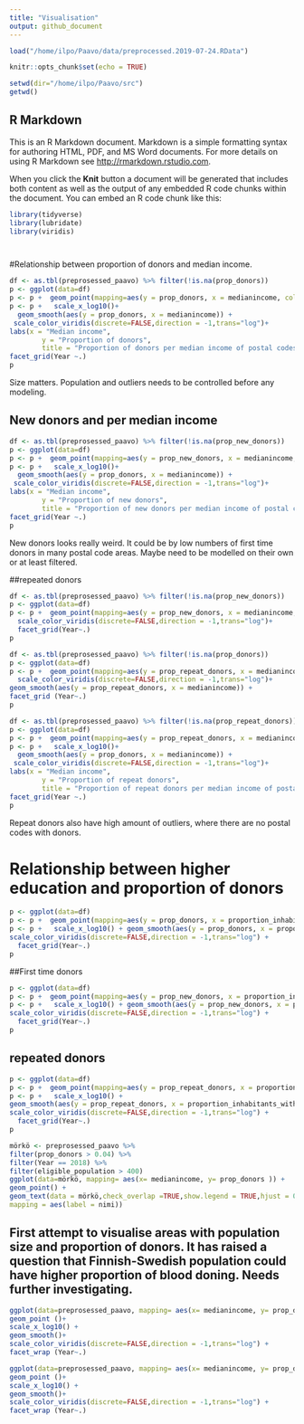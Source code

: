 ```yaml
---
title: "Visualisation"
output: github_document
---
```


```r
load("/home/ilpo/Paavo/data/preprocessed.2019-07-24.RData")

```


```r
knitr::opts_chunk$set(echo = TRUE)

```
```r
setwd(dir="/home/ilpo/Paavo/src")
getwd()

```


## R Markdown

This is an R Markdown document. Markdown is a simple formatting syntax for authoring HTML, PDF, and MS Word documents. For more details on using R Markdown see <http://rmarkdown.rstudio.com>.

When you click the **Knit** button a document will be generated that includes both content as well as the output of any embedded R code chunks within the document. You can embed an R code chunk like this:

```r

library(tidyverse)
library(lubridate)
library(viridis)




```

#Relationship between proportion of donors and median income. 

```r
df <- as.tbl(preprosessed_paavo) %>% filter(!is.na(prop_donors))
p <- ggplot(data=df)
p <- p +  geom_point(mapping=aes(y = prop_donors, x = medianincome, colour=eligible_population))
p <- p +   scale_x_log10()+
  geom_smooth(aes(y = prop_donors, x = medianincome)) +
 scale_color_viridis(discrete=FALSE,direction = -1,trans="log")+
labs(x = "Median income",
        y = "Proportion of donors",
        title = "Proportion of donors per median income of postal codes per year")+
facet_grid(Year ~.)
p
```
Size matters. Population and outliers needs to be controlled before any modeling. 



## New donors and per median income
```r
df <- as.tbl(preprosessed_paavo) %>% filter(!is.na(prop_new_donors))
p <- ggplot(data=df)
p <- p +  geom_point(mapping=aes(y = prop_new_donors, x = medianincome, colour=eligible_population))
p <- p +   scale_x_log10()+
  geom_smooth(aes(y = prop_donors, x = medianincome)) +
 scale_color_viridis(discrete=FALSE,direction = -1,trans="log")+
labs(x = "Median income",
        y = "Proportion of new donors",
        title = "Proportion of new donors per median income of postal codes per year")+
facet_grid(Year ~.)
p
```
New donors looks really weird. It could be by low numbers of first time donors in many postal code areas.  Maybe need to be modelled on their own or at least filtered. 

##repeated donors 

```r
df <- as.tbl(preprosessed_paavo) %>% filter(!is.na(prop_new_donors))
p <- ggplot(data=df)
p <- p +  geom_point(mapping=aes(y = prop_new_donors, x = medianincome, colour=eligible_population))+
  scale_color_viridis(discrete=FALSE,direction = -1,trans="log")+
  facet_grid(Year~.)
p
```


```r
df <- as.tbl(preprosessed_paavo) %>% filter(!is.na(prop_donors))
p <- ggplot(data=df)
p <- p +  geom_point(mapping=aes(y = prop_repeat_donors, x = medianincome, colour=eligible_population))+
  scale_color_viridis(discrete=FALSE,direction = -1,trans="log")+
geom_smooth(aes(y = prop_repeat_donors, x = medianincome)) + 
facet_grid (Year~.)
p
```


```r
df <- as.tbl(preprosessed_paavo) %>% filter(!is.na(prop_repeat_donors))
p <- ggplot(data=df)
p <- p +  geom_point(mapping=aes(y = prop_repeat_donors, x = medianincome, colour=eligible_population))
p <- p +   scale_x_log10()+
  geom_smooth(aes(y = prop_donors, x = medianincome)) +
 scale_color_viridis(discrete=FALSE,direction = -1,trans="log")+
labs(x = "Median income",
        y = "Proportion of repeat donors",
        title = "Proportion of repeat donors per median income of postal codes per year")+
facet_grid(Year ~.)
p
```
Repeat donors also have high amount of outliers, where there are no postal codes with donors. 

# Relationship between higher education and proportion of donors
```r

p <- ggplot(data=df)
p <- p +  geom_point(mapping=aes(y = prop_donors, x = proportion_inhabitants_with_higher_education, colour=eligible_population))
p <- p +   scale_x_log10() + geom_smooth(aes(y = prop_donors, x = proportion_inhabitants_with_higher_education)) +
scale_color_viridis(discrete=FALSE,direction = -1,trans="log") + 
  facet_grid(Year~.)
p

```



##First time donors
```r
p <- ggplot(data=df)
p <- p +  geom_point(mapping=aes(y = prop_new_donors, x = proportion_inhabitants_with_higher_education, colour=eligible_population))
p <- p +   scale_x_log10() + geom_smooth(aes(y = prop_new_donors, x = proportion_inhabitants_with_higher_education)) +
scale_color_viridis(discrete=FALSE,direction = -1,trans="log") +
  facet_grid(Year~.)
p
```



## repeated donors
```r
p <- ggplot(data=df)
p <- p +  geom_point(mapping=aes(y = prop_repeat_donors, x = proportion_inhabitants_with_higher_education, colour=eligible_population))
p <- p +   scale_x_log10() + 
geom_smooth(aes(y = prop_repeat_donors, x = proportion_inhabitants_with_higher_education)) +
scale_color_viridis(discrete=FALSE,direction = -1,trans="log") +
  facet_grid(Year~.)
p
```






```r
mörkö <- preprosessed_paavo %>% 
filter(prop_donors > 0.04) %>% 
filter(Year == 2018) %>% 
filter(eligible_population > 400)
ggplot(data=mörkö, mapping= aes(x= medianincome, y= prop_donors )) +
geom_point() +
geom_text(data = mörkö,check_overlap =TRUE,show.legend = TRUE,hjust = 0,
mapping = aes(label = nimi)) 


```
## First attempt to visualise areas with population size and proportion of donors.  It has raised a question that Finnish-Swedish population could have higher proportion of blood doning. Needs further investigating.



```r


ggplot(data=preprosessed_paavo, mapping= aes(x= medianincome, y= prop_donors,  color=prop_repeat_donors))+
geom_point ()+ 
scale_x_log10() +
geom_smooth()+
scale_color_viridis(discrete=FALSE,direction = -1,trans="log") +
facet_wrap (Year~.)


```
```r
ggplot(data=preprosessed_paavo, mapping= aes(x= medianincome, y= prop_donors,  color=prop_new_donors))+
geom_point ()+ 
scale_x_log10() +
geom_smooth()+
scale_color_viridis(discrete=FALSE,direction = -1,trans="log") +
facet_wrap (Year~.)
```



